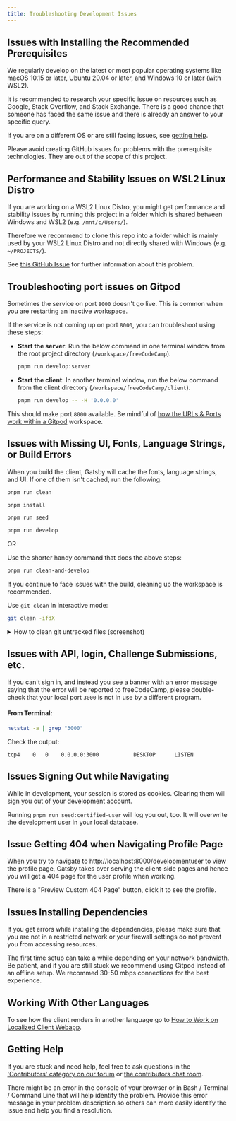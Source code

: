 ```yaml
---
title: Troubleshooting Development Issues
---
```



## Issues with Installing the Recommended Prerequisites

We regularly develop on the latest or most popular operating systems like macOS 10.15 or later, Ubuntu 20.04 or later, and Windows 10 or later (with WSL2).

It is recommended to research your specific issue on resources such as Google, Stack Overflow, and Stack Exchange. There is a good chance that someone has faced the same issue and there is already an answer to your specific query.

If you are on a different OS or are still facing issues, see [getting help](#getting-help).

<Aside type='danger' title='Important'>

Please avoid creating GitHub issues for problems with the prerequisite technologies. They are out of the scope of this project.

</Aside>

## Performance and Stability Issues on WSL2 Linux Distro

If you are working on a WSL2 Linux Distro, you might get performance and stability issues by running this project in a folder which is shared between Windows and WSL2 (e.g. `/mnt/c/Users/`).

Therefore we recommend to clone this repo into a folder which is mainly used by your WSL2 Linux Distro and not directly shared with Windows (e.g. `~/PROJECTS/`).

See [this GitHub Issue](https://github.com/freeCodeCamp/freeCodeCamp/issues/40632) for further information about this problem.

## Troubleshooting port issues on Gitpod

Sometimes the service on port `8000` doesn't go live. This is common when you are restarting an inactive workspace.

If the service is not coming up on port `8000`, you can troubleshoot using these steps:

- **Start the server**: Run the below command in one terminal window from the root project directory (`/workspace/freeCodeCamp`).

  ```bash
  pnpm run develop:server
  ```

- **Start the client**: In another terminal window, run the below command from the client directory (`/workspace/freeCodeCamp/client`).

  ```bash
  pnpm run develop -- -H '0.0.0.0'
  ```

This should make port `8000` available. Be mindful of [how the URLs & Ports work within a Gitpod](https://www.gitpod.io/docs/configure/workspaces/ports) workspace.

## Issues with Missing UI, Fonts, Language Strings, or Build Errors

When you build the client, Gatsby will cache the fonts, language strings, and UI. If one of them isn't cached, run the following:

```bash
pnpm run clean
```

```bash
pnpm install
```

```bash
pnpm run seed
```

```bash
pnpm run develop
```

OR

Use the shorter handy command that does the above steps:

```bash
pnpm run clean-and-develop
```

If you continue to face issues with the build, cleaning up the workspace is recommended.

Use `git clean` in interactive mode:

```bash
git clean -ifdX
```

<details>
  <summary>How to clean git untracked files (screenshot)</summary>
  <br />
  <img
    src='/images/github/how-to-untrack.gif'
    alt='How to clean git untracked files'
  />
</details>

## Issues with API, login, Challenge Submissions, etc.

If you can't sign in, and instead you see a banner with an error message saying that the error will be reported to freeCodeCamp, please double-check that your local port `3000` is not in use by a different program.

#### **From Terminal:**

```bash
netstat -a | grep "3000"
```

Check the output:

```
tcp4    0   0    0.0.0.0:3000           DESKTOP      LISTEN
```

## Issues Signing Out while Navigating

While in development, your session is stored as cookies. Clearing them will sign you out of your development account.

Running `pnpm run seed:certified-user` will log you out, too. It will overwrite the development user in your local database.

## Issue Getting 404 when Navigating Profile Page

When you try to navigate to http://localhost:8000/developmentuser to view the profile page, Gatsby takes over serving the client-side pages and hence you will get a 404 page for the user profile when working.

There is a "Preview Custom 404 Page" button, click it to see the profile.

## Issues Installing Dependencies

If you get errors while installing the dependencies, please make sure that you are not in a restricted network or your firewall settings do not prevent you from accessing resources.

<Aside type='caution' title='Slow downloads'>

The first time setup can take a while depending on your network bandwidth. Be patient, and if you are still stuck we recommend using Gitpod instead of an offline setup. We recommed 30-50 mbps connections for the best experience.

</Aside>

## Working With Other Languages

To see how the client renders in another language go to [How to Work on Localized Client Webapp](/how-to-work-on-localized-client-webapp#testing-the-client-app-in-a-world-language).

## Getting Help

If you are stuck and need help, feel free to ask questions in the ['Contributors' category on our forum](https://forum.freecodecamp.org/c/contributors) or [the contributors chat room](https://discord.gg/PRyKn3Vbay).

There might be an error in the console of your browser or in Bash / Terminal / Command Line that will help identify the problem. Provide this error message in your problem description so others can more easily identify the issue and help you find a resolution.
